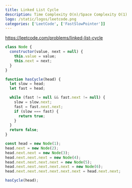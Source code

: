 ```yaml
---
title: Linked List Cycle
description: Time Complexity O(n)/Space Complexity O(1)
logo: /static/logos/leetcode.png
categories: ['LeetCode', ['FastSlowPointer']]
---
```


https://leetcode.com/problems/linked-list-cycle

```js
class Node {
  constructor(value, next = null) {
    this.value = value;
    this.next = next;
  }
}

function hasCycle(head) {
  let slow = head;
  let fast = head;

  while (fast != null && fast.next != null) {
    slow = slow.next;
    fast = fast.next.next;
    if (slow === fast) {
      return true;
    }
  }
  return false;
}

const head = new Node(1);
head.next = new Node(2);
head.next.next = new Node(3);
head.next.next.next = new Node(4);
head.next.next.next.next = new Node(5);
head.next.next.next.next.next = new Node(6);
head.next.next.next.next.next.next = head.next.next;

hasCycle(head);
```

